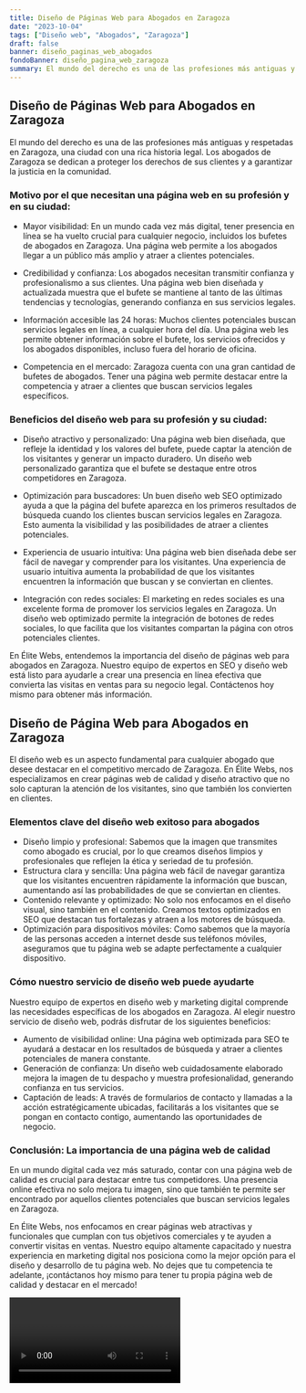 ```yaml
---
title: Diseño de Páginas Web para Abogados en Zaragoza
date: "2023-10-04"
tags: ["Diseño web", "Abogados", "Zaragoza"]
draft: false
banner: diseño_paginas_web_abogados
fondoBanner: diseño_pagina_web_zaragoza
summary: El mundo del derecho es una de las profesiones más antiguas y respetadas en Zaragoza, una ciudad con una rica historia legal. Los abogados de Zaragoza se dedican a proteger los derechos de sus clientes y a garantizar la justicia en la comunidad.
---
```



## Diseño de Páginas Web para Abogados en Zaragoza

El mundo del derecho es una de las profesiones más antiguas y respetadas en Zaragoza, una ciudad con una rica historia legal. Los abogados de Zaragoza se dedican a proteger los derechos de sus clientes y a garantizar la justicia en la comunidad.

### Motivo por el que necesitan una página web en su profesión y en su ciudad:

- Mayor visibilidad: En un mundo cada vez más digital, tener presencia en línea se ha vuelto crucial para cualquier negocio, incluidos los bufetes de abogados en Zaragoza. Una página web permite a los abogados llegar a un público más amplio y atraer a clientes potenciales.

- Credibilidad y confianza: Los abogados necesitan transmitir confianza y profesionalismo a sus clientes. Una página web bien diseñada y actualizada muestra que el bufete se mantiene al tanto de las últimas tendencias y tecnologías, generando confianza en sus servicios legales.

- Información accesible las 24 horas: Muchos clientes potenciales buscan servicios legales en línea, a cualquier hora del día. Una página web les permite obtener información sobre el bufete, los servicios ofrecidos y los abogados disponibles, incluso fuera del horario de oficina.

- Competencia en el mercado: Zaragoza cuenta con una gran cantidad de bufetes de abogados. Tener una página web permite destacar entre la competencia y atraer a clientes que buscan servicios legales específicos.

### Beneficios del diseño web para su profesión y su ciudad:

- Diseño atractivo y personalizado: Una página web bien diseñada, que refleje la identidad y los valores del bufete, puede captar la atención de los visitantes y generar un impacto duradero. Un diseño web personalizado garantiza que el bufete se destaque entre otros competidores en Zaragoza.

- Optimización para buscadores: Un buen diseño web SEO optimizado ayuda a que la página del bufete aparezca en los primeros resultados de búsqueda cuando los clientes buscan servicios legales en Zaragoza. Esto aumenta la visibilidad y las posibilidades de atraer a clientes potenciales.

- Experiencia de usuario intuitiva: Una página web bien diseñada debe ser fácil de navegar y comprender para los visitantes. Una experiencia de usuario intuitiva aumenta la probabilidad de que los visitantes encuentren la información que buscan y se conviertan en clientes.

- Integración con redes sociales: El marketing en redes sociales es una excelente forma de promover los servicios legales en Zaragoza. Un diseño web optimizado permite la integración de botones de redes sociales, lo que facilita que los visitantes compartan la página con otros potenciales clientes.

En Élite Webs, entendemos la importancia del diseño de páginas web para abogados en Zaragoza. Nuestro equipo de expertos en SEO y diseño web está listo para ayudarle a crear una presencia en línea efectiva que convierta las visitas en ventas para su negocio legal. Contáctenos hoy mismo para obtener más información.

<GifSeo />

<Cta />

## Diseño de Página Web para Abogados en Zaragoza

El diseño web es un aspecto fundamental para cualquier abogado que desee destacar en el competitivo mercado de Zaragoza. En Élite Webs, nos especializamos en crear páginas web de calidad y diseño atractivo que no solo capturan la atención de los visitantes, sino que también los convierten en clientes.

### Elementos clave del diseño web exitoso para abogados

- Diseño limpio y profesional: Sabemos que la imagen que transmites como abogado es crucial, por lo que creamos diseños limpios y profesionales que reflejen la ética y seriedad de tu profesión.
- Estructura clara y sencilla: Una página web fácil de navegar garantiza que los visitantes encuentren rápidamente la información que buscan, aumentando así las probabilidades de que se conviertan en clientes.
- Contenido relevante y optimizado: No solo nos enfocamos en el diseño visual, sino también en el contenido. Creamos textos optimizados en SEO que destacan tus fortalezas y atraen a los motores de búsqueda.
- Optimización para dispositivos móviles: Como sabemos que la mayoría de las personas acceden a internet desde sus teléfonos móviles, aseguramos que tu página web se adapte perfectamente a cualquier dispositivo.

### Cómo nuestro servicio de diseño web puede ayudarte

Nuestro equipo de expertos en diseño web y marketing digital comprende las necesidades específicas de los abogados en Zaragoza. Al elegir nuestro servicio de diseño web, podrás disfrutar de los siguientes beneficios:

- Aumento de visibilidad online: Una página web optimizada para SEO te ayudará a destacar en los resultados de búsqueda y atraer a clientes potenciales de manera constante.
- Generación de confianza: Un diseño web cuidadosamente elaborado mejora la imagen de tu despacho y muestra profesionalidad, generando confianza en tus servicios.
- Captación de leads: A través de formularios de contacto y llamadas a la acción estratégicamente ubicadas, facilitarás a los visitantes que se pongan en contacto contigo, aumentando las oportunidades de negocio.

### Conclusión: La importancia de una página web de calidad

En un mundo digital cada vez más saturado, contar con una página web de calidad es crucial para destacar entre tus competidores. Una presencia online efectiva no solo mejora tu imagen, sino que también te permite ser encontrado por aquellos clientes potenciales que buscan servicios legales en Zaragoza.

En Élite Webs, nos enfocamos en crear páginas web atractivas y funcionales que cumplan con tus objetivos comerciales y te ayuden a convertir visitas en ventas. Nuestro equipo altamente capacitado y nuestra experiencia en marketing digital nos posiciona como la mejor opción para el diseño y desarrollo de tu página web. No dejes que tu competencia te adelante, ¡contáctanos hoy mismo para tener tu propia página web de calidad y destacar en el mercado!

<Video />

<CtaBot job="Abogados" city="Zaragoza" />

<Gmaps query="Zaragoza+españa+maps" />
